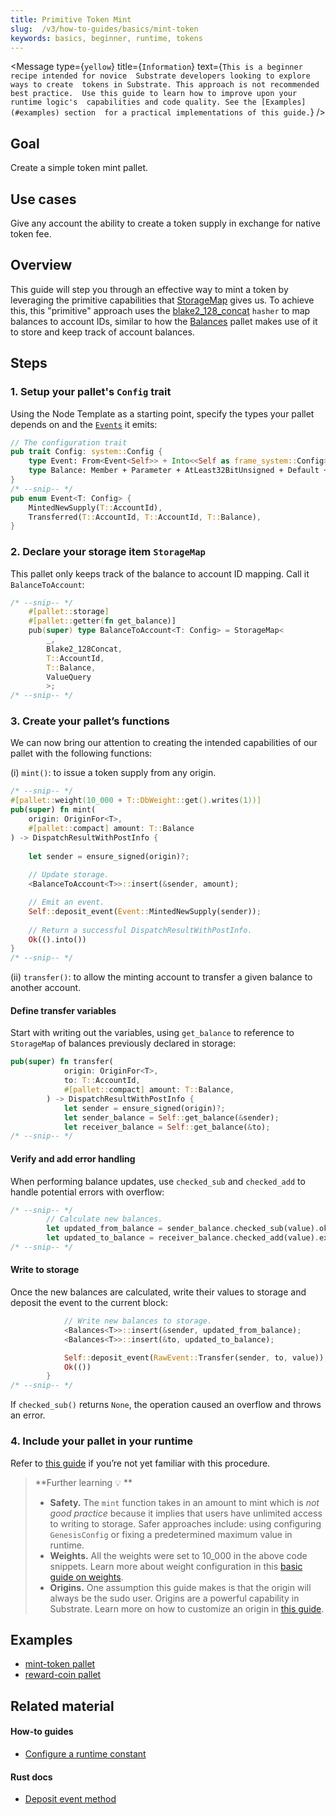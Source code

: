 ```yaml
---
title: Primitive Token Mint
slug:  /v3/how-to-guides/basics/mint-token
keywords: basics, beginner, runtime, tokens
---
```


<Message
  type={`yellow`}
  title={`Information`}
  text={`This is a beginner recipe intended for novice 
  Substrate developers looking to explore ways to create 
  tokens in Substrate. This approach is not recommended best practice. 
  Use this guide to learn how to improve upon your runtime logic's 
  capabilities and code quality. See the [Examples](#examples) section 
  for a practical implementations of this guide.`}
/>

## Goal

Create a simple token mint pallet.

## Use cases

Give any account the ability to create a token supply in exchange for native token fee.

## Overview

This guide will step you through an effective way to mint a token by leveraging the primitive capabilities that 
[StorageMap][storagemap-rustdocs] gives us. To achieve this, this "primitive" approach uses the [blake2_128_concat][blake2-128-concat-rustdocs] `hasher` to map balances to account IDs, similar to how the [Balances][balances-frame] pallet makes use of it to store and keep track of account balances.

## Steps

### 1. Setup your pallet's `Config` trait

Using the Node Template as a starting point, specify the types your pallet depends on and the [`Events`][events-kb] it emits:

```rust
// The configuration trait
pub trait Config: system::Config {
	type Event: From<Event<Self>> + Into<<Self as frame_system::Config>::Event>;
	type Balance: Member + Parameter + AtLeast32BitUnsigned + Default + Copy;
}
/* --snip-- */
pub enum Event<T: Config> {
	MintedNewSupply(T::AccountId),
	Transferred(T::AccountId, T::AccountId, T::Balance),
}
```

### 2. Declare your storage item `StorageMap`

This pallet only keeps track of the balance to account ID mapping. Call it `BalanceToAccount`:

```rust
/* --snip-- */
	#[pallet::storage]
	#[pallet::getter(fn get_balance)]
	pub(super) type BalanceToAccount<T: Config> = StorageMap<
		_, 
		Blake2_128Concat, 
		T::AccountId, 
		T::Balance,
		ValueQuery
		>;
/* --snip-- */
```
### 3. Create your pallet’s functions

We can now bring our attention to creating the intended capabilities of our pallet with the following functions:

(i) `mint()`: to issue a token supply from any origin.

```rust
/* --snip-- */
#[pallet::weight(10_000 + T::DbWeight::get().writes(1))]
pub(super) fn mint(
	origin: OriginFor<T>,
	#[pallet::compact] amount: T::Balance
) -> DispatchResultWithPostInfo {
			
	let sender = ensure_signed(origin)?;
		
	// Update storage.
	<BalanceToAccount<T>>::insert(&sender, amount);

	// Emit an event.
	Self::deposit_event(Event::MintedNewSupply(sender));
			
	// Return a successful DispatchResultWithPostInfo.
	Ok(().into())	
}
/* --snip-- */
```

(ii) `transfer()`: to allow the minting account to transfer a given balance to another account.
#### Define transfer variables
Start with writing out the variables, using `get_balance` to reference to `StorageMap` of balances previously
declared in storage:

```rust
pub(super) fn transfer(
			origin: OriginFor<T>,
			to: T::AccountId,
			#[pallet::compact] amount: T::Balance,
		) -> DispatchResultWithPostInfo {
			let sender = ensure_signed(origin)?;
			let sender_balance = Self::get_balance(&sender);
			let receiver_balance = Self::get_balance(&to);
/* --snip-- */
```
#### Verify and add error handling
When performing balance updates, use `checked_sub` and `checked_add` to handle potential errors with overflow:

```rust
/* --snip-- */
		// Calculate new balances.
		let updated_from_balance = sender_balance.checked_sub(value).ok_or(<Error<T>>::InsufficientFunds)?;
		let updated_to_balance = receiver_balance.checked_add(value).expect("Entire supply fits in u64, qed");
/* --snip-- */
```
#### Write to storage
 Once the new balances are calculated, write their values to storage and deposit the event to the current block:

```rust
			// Write new balances to storage.
			<Balances<T>>::insert(&sender, updated_from_balance);
			<Balances<T>>::insert(&to, updated_to_balance);

			Self::deposit_event(RawEvent::Transfer(sender, to, value));
			Ok(())
		}
/* --snip-- */
```

If `checked_sub()` returns `None`, the operation caused an overflow and throws an error. 
### 4. Include your pallet in your runtime

Refer to [this guide](./basic-pallet-integration) if you’re not yet familiar with this procedure.

>**Further learning 💡 ** 
> - **Safety.** The `mint` function takes in an amount to mint which is *not good practice* because it implies that 
users have unlimited access to writing to storage. Safer approaches include: using configuring `GenesisConfig` or 
fixing a predetermined maximum value in runtime. 
> - **Weights.** All the weights were set to 10_000 in the above code snippets. Learn more about weight 
configuration in this [basic guide on weights](./basic-tx-weight-calculations).
> - **Origins.** One assumption this guide makes is that the origin will always be the sudo user. 
Origins are a powerful capability in Substrate. Learn more on how to customize an origin in [this guide](./origins-beginner).

## Examples
- [mint-token pallet](https://github.com/sacha-l/substrate-how-to-guides/blob/main/how-to-substrate/example-code/template-node/pallets/mint-token/src/lib.rs#L1-L130)
- [reward-coin pallet](https://github.com/sacha-l/substrate-how-to-guides/blob/main/how-to-substrate/example-code/template-node/pallets/reward-coin/src/lib.rs#L1-L249) 
## Related material
#### How-to guides
- [Configure a runtime constant](./configurable-constants)
#### Rust docs
- [Deposit event method][deposit-event-rustdocs]

[storagemap-rustdocs]: https://substrate.dev/rustdocs/v3.0.0/frame_support/storage/trait.StorageMap.html
[blake2-128-concat-rustdocs]: https://substrate.dev/docs/en/knowledgebase/runtime/storage#hashing-algorithms
[balances-frame]: https://substrate.dev/docs/en/knowledgebase/runtime/frame#balances
[events-kb]: https://substrate.dev/docs/en/knowledgebase/runtime/events
[deposit-event-rustdocs]: https://substrate.dev/rustdocs/v3.0.0/frame_system/pallet/struct.Pallet.html#method.deposit_event